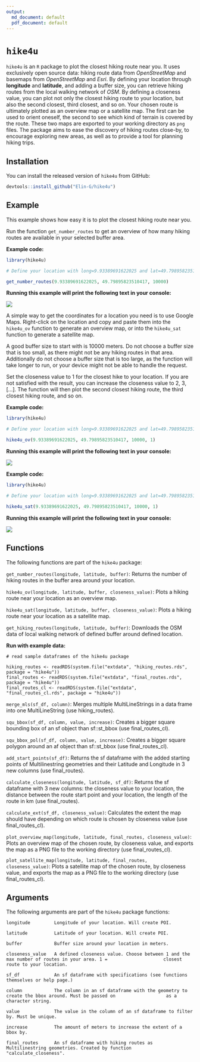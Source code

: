 ```yaml
---
output:
  md_document: default
  pdf_document: default
---
```

# `hike4u`

<!-- README.md is generated from README.Rmd. Please edit that file -->

`hike4u` is an `R` package to plot the closest hiking route near you. It uses exclusively open source data: hiking route data from *OpenStreetMap* and basemaps from *OpenStreetMap* and *Esri*. By defining your location through **longitude** and **latitude**, and adding a buffer size, you can retrieve hiking routes from the local walking network of *OSM*. By defining a closeness value, you can plot not only the closest hiking route to your location, but also the second closest, third closest, and so on. Your chosen route is ultimately plotted as an overview map or a satellite map. The first can be used to orient oneself, the second to see which kind of terrain is covered by the route. These two maps are exported to your working directory as `png` files. The package aims to ease the discovery of hiking routes close-by, to encourage exploring new areas, as well as to provide a tool for planning hiking trips.




## Installation


You can install the released version of `hike4u` from GitHub:

``` r
devtools::install_github("Elin-G/hike4u")
```




## Example

This example shows how easy it is to plot the closest hiking route near you.

Run the function `get_number_routes` to get an overview of how many hiking routes are available in your selected buffer area.

**Example code:**
``` r
library(hike4u)

# Define your location with long=9.93389691622025 and lat=49.79895823510417, and define the buffer as 10000 meters (10 km)

get_number_routes(9.93389691622025, 49.79895823510417, 10000)
```

**Running this example will print the following text in your console:**


![](Images/get_number_routes.png)



A simple way to get the coordinates for a location you need is to use Google Maps. Right-click on the location and copy and paste them into the `hike4u_ov` function to generate an overview map, or into the `hike4u_sat` function to generate a satellite map.

A good buffer size to start with is 10000 meters. Do not choose a buffer size that is too small, as there might not be any hiking routes in that area. Additionally do not choose a buffer size that is too large, as the function will take longer to run, or your device might not be able to handle the request.

Set the closeness value to 1 for the closest hike to your location. If you are not satisfied with the result, you can increase the closeness value to 2, 3, [...]. The function will then plot the second closest hiking route, the third closest hiking route, and so on.


**Example code:**
``` r
library(hike4u)

# Define your location with long=9.93389691622025 and lat=49.79895823510417, define the buffer as 10000 meters (10 km) and the closeness value as 1

hike4u_ov(9.93389691622025, 49.79895823510417, 10000, 1)
```


**Running this example will print the following text in your console:**


![](Images/closest_route_nr_1_overview_map.png)



**Example code:**
``` r
library(hike4u)

# Define your location with long=9.93389691622025 and lat=49.79895823510417, define the buffer as 10000 meters (10 km) and the closeness value as 1

hike4u_sat(9.93389691622025, 49.79895823510417, 10000, 1)
```


**Running this example will print the following text in your console:**


![](Images/closest_route_nr_1_satellite_map.png)




## Functions

The following functions are part of the `hike4u` package:

`get_number_routes(longitude, latitude, buffer)`: Returns the number of hiking routes in the buffer area around your location.

`hike4u_ov(longitude, latitude, buffer, closeness_value)`: Plots a hiking route near your location as an overview map.

`hike4u_sat(longitude, latitude, buffer, closeness_value)`: Plots a hiking route near your location as a satellite map.

`get_hiking_routes(longitude, latitude, buffer)`: Downloads the OSM data of local walking network of defined buffer around defined location.

**Run with example data:**

```
# read sample dataframes of the hike4u package

hiking_routes <- readRDS(system.file("extdata", "hiking_routes.rds", package = "hike4u"))
final_routes <- readRDS(system.file("extdata", "final_routes.rds", package = "hike4u"))
final_routes_cl <- readRDS(system.file("extdata", "final_routes_cl.rds", package = "hike4u"))
```

`merge_mls(sf_df, column)`: Merges multiple MultiLineStrings in a data frame into one MultiLineString (use hiking_routes).

`squ_bbox(sf_df, column, value, increase)`: Creates a bigger square bounding box of an sf object than sf::st_bbox (use final_routes_cl).

`squ_bbox_pol(sf_df, column, value, increase)`: Creates a bigger square polygon around an af object than sf::st_bbox (use final_routes_cl).

`add_start_points(sf_df)`: Returns the sf dataframe with the added starting points  of Multilinestring geometries and their Latitude and Longitude in 3 new columns (use final_routes).

`calculate_closeness(longitude, latitude, sf_df)`: Returns the sf dataframe with 3 new columns: the closeness value to your location, the distance between the route start point and your location, the length of the route in km (use final_routes).

`calculate_ext(sf_df, closeness_value)`: Calculates the extent the map should have depending on which route is chosen by closeness value (use final_routes_cl).

`plot_overview_map(longitude, latitude, final_routes, closeness_value)`: Plots an overview map of the chosen route, by closeness value, and exports the map as a PNG file to the working directory (use final_routes_cl).

`plot_satellite_map(longitude, latitude, final_routes, closeness_value)`: Plots a satellite map of the chosen route, by closeness value, and exports the map as a PNG file to the working directory (use final_routes_cl).




## Arguments

The following arguments are part of the `hike4u` package functions:

```
longitude         Longitude of your location. Will create POI.

latitude          Latitude of your location. Will create POI.

buffer            Buffer size around your location in meters.

closeness_value   A defined closeness value. Choose between 1 and the max number of routes in your area. 1 =                     closest route to your location.

sf_df             An sf dataframe with specifications (see functions themselves or help page.)

column            The column in an sf dataframe with the geometry to create the bbox around. Must be passed on                   as a character string.

value             The value in the column of an sf dataframe to filter by. Must be unique.

increase          The amount of meters to increase the extent of a bbox by.

final_routes      An sf dataframe with hiking routes as Multilinestring geometries. Created by function                          "calculate_closeness".
```




